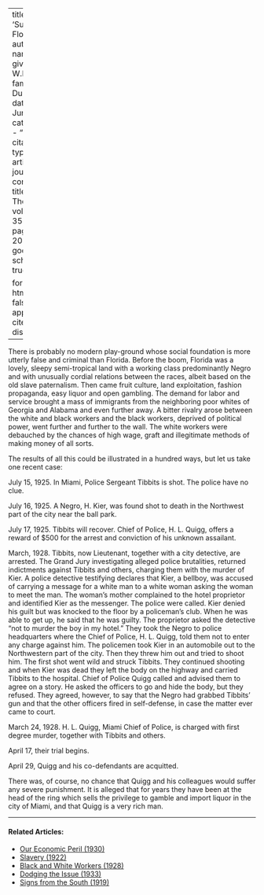 
---
title: 'Sunny Florida'
author:
  - name:
      given: W.E.B.
      family: Du Bois
date: Jun. 1928
categories: 
  - ""
citation: 
  type: article-journal
  container-title: The Crisis
  volume: 35
  issue: 6
  page: 203-204
google-scholar: true

format:
  html:
    toc: false
    appendix-cite-as: display
---



There is probably no modern play-ground whose social foundation is more
utterly false and criminal than Florida. Before the boom, Florida was a
lovely, sleepy semi-tropical land with a working class predominantly Negro and with unusually cordial
relations between the races, albeit based on the old slave paternalism.
Then came fruit culture, land exploitation, fashion propaganda, easy
liquor and open gambling. The demand for labor and service brought a
mass of immigrants from the neighboring poor whites of Georgia and
Alabama and even further away. A bitter rivalry arose between the white
and black workers and the black workers, deprived of political power,
went further and further to the wall. The white workers were debauched
by the chances of high wage, graft and illegitimate methods of making
money of all sorts.

The results of all this could be illustrated in a hundred ways, but let
us take one recent case:

July 15, 1925. In Miami, Police Sergeant Tibbits is shot. The police
have no clue.

July 16, 1925. A Negro, H. Kier, was found shot to death in the
Northwest part of the city near the ball park.

July 17, 1925. Tibbits will recover. Chief of Police, H. L. Quigg,
offers a reward of $500 for the arrest and conviction of his unknown
assailant.

March, 1928. Tibbits, now Lieutenant, together with a city detective,
are arrested. The Grand Jury investigating alleged police brutalities,
returned indictments against Tibbits and others, charging them with the
murder of Kier. A police detective testifying declares that Kier, a
bellboy, was accused of carrying a message for a white man to a white
woman asking the woman to meet the man. The woman's mother complained to
the hotel proprietor and identified Kier as the messenger. The police
were called. Kier denied his guilt but was knocked to the floor by a
policeman's club. When he was able to get up, he said that he was
guilty. The proprietor asked the detective "not to murder the boy in my
hotel." They took the Negro to police headquarters where the Chief of
Police, H. L. Quigg, told them not to enter any charge against him. The
policemen took Kier in an automobile out to the Northwestern part of the
city. Then they threw him out and tried to shoot him. The first shot
went wild and struck Tibbits. They continued shooting and when Kier was
dead they left the body on the highway and carried Tibbits to the
hospital. Chief of Police Quigg called and advised them to agree on a
story. He asked the officers to go and hide the body, but they refused.
They agreed, however, to say that the Negro had grabbed Tibbits' gun and
that the other officers fired in self-defense, in case the matter ever
came to court.

March 24, 1928. H. L. Quigg, Miami Chief of Police, is charged with
first degree murder, together with Tibbits and others.

April 17, their trial begins.

April 29, Quigg and his co-defendants are acquitted.

There was, of course, no chance that Quigg and his colleagues would
suffer any severe punishment. It is alleged that for years they have
been at the head of the ring which sells the privilege to gamble and
import liquor in the city of Miami, and that Quigg is a very rich man.

<!-- Similar articles start here -->

<hr>
#### Related Articles:

* [Our Economic Peril (1930)](/Volumes/37/03/our_economic_peril.html)
* [Slavery (1922)](/Volumes/24/01/slavery.html)
* [Black and White Workers (1928)](/Volumes/35/03/black_and_white_workers.html)
* [Dodging the Issue (1933)](/Volumes/40/02/dodging_the_issue.html)
* [Signs from the South (1919)](/Volumes/18/05/signs_from_south.html)

<!-- Similar articles end here -->